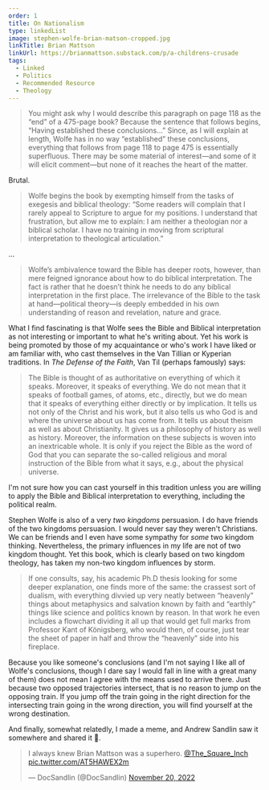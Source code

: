 ```yaml
---
order: 1
title: On Nationalism
type: linkedList
image: stephen-wolfe-brian-matson-cropped.jpg
linkTitle: Brian Mattson
linkUrl: https://brianmattson.substack.com/p/a-childrens-crusade
tags:
  - Linked
  - Politics
  - Recommended Resource
  - Theology
---
```


> You might ask why I would describe this paragraph on page 118 as the “end” of a 475-page book? Because the sentence that follows begins, “Having established these conclusions…” Since, as I will explain at length, Wolfe has in no way “established” these conclusions, everything that follows from page 118 to page 475 is essentially superfluous. There may be some material of interest—and some of it will elicit comment—but none of it reaches the heart of the matter.

Brutal.

> Wolfe begins the book by exempting himself from the tasks of exegesis and biblical theology: “Some readers will complain that I rarely appeal to Scripture to argue for my positions. I understand that frustration, but allow me to explain: I am neither a theologian nor a biblical scholar. I have no training in moving from scriptural interpretation to theological articulation.”

…

> Wolfe’s ambivalence toward the Bible has deeper roots, however, than mere feigned ignorance about how to do biblical interpretation. The fact is rather that he doesn’t think he needs to do any biblical interpretation in the first place. The irrelevance of the Bible to the task at hand—political theory—is deeply embedded in his own understanding of reason and revelation, nature and grace.

What I find fascinating is that Wolfe sees the Bible and Biblical interpretation as not interesting or important to what he's writing about. Yet his work is being promoted by those of my acquaintance or who's work I have liked or am familiar with, who cast themselves in the Van Tillian or Kyperian traditions. In _The Defense of the Faith_, Van Til (perhaps famously) says:

> The Bible is thought of as authoritative on everything of which it speaks. Moreover, it speaks of everything. We do not mean that it speaks of football games, of atoms, etc., directly, but we do mean that it speaks of everything either directly or by implication. It tells us not only of the Christ and his work, but it also tells us who God is and where the universe about us has come from. It tells us about theism as well as about Christianity. It gives us a philosophy of history as well as history. Moreover, the information on these subjects is woven into an inextricable whole. It is only if you reject the Bible as the word of God that you can separate the so-called religious and moral instruction of the Bible from what it says, e.g., about the physical universe.

I'm not sure how you can cast yourself in this tradition unless you are willing to apply the Bible and Biblical interpretation to everything, including the political realm.

Stephen Wolfe is also of a very _two kingdoms_ persuasion. I do have friends of the two kingdoms persuasion. I would never say they weren't Christians. We can be friends and I even have some sympathy for _some_ two kingdom thinking. Nevertheless, the primary influences in my life are not of two kingdom thought. Yet this book, which is clearly based on two kingdom theology, has taken my non-two kingdom influences by storm.

> If one consults, say, his academic Ph.D thesis looking for some deeper explanation, one finds more of the same: the crassest sort of dualism, with everything divvied up very neatly between “heavenly” things about metaphysics and salvation known by faith and “earthly” things like science and politics known by reason. In that work he even includes a flowchart dividing it all up that would get full marks from Professor Kant of Königsberg, who would then, of course, just tear the sheet of paper in half and throw the “heavenly” side into his fireplace.

Because you like someone's conclusions (and I'm not saying I like all of Wolfe's conclusions, though I dare say I would fall in line with a great many of them) does not mean I agree with the means used to arrive there. Just because two opposed trajectories intersect, that is no reason to jump on the opposing train. If you jump off the train going in the right direction for the intersecting train going in the wrong direction, you will find yourself at the wrong destination.

And finally, somewhat relatedly, I made a meme, and Andrew Sandlin saw it somewhere and shared it 🙂.

<blockquote className="twitter-tweet"><p lang="en" dir="ltr">I always knew Brian Mattson was a superhero. <a href="https://twitter.com/The_Square_Inch?ref_src=twsrc%5Etfw">@The_Square_Inch</a> <a href="https://t.co/AT5HAWEX2m">pic.twitter.com/AT5HAWEX2m</a></p>&mdash; DocSandlin (@DocSandlin) <a href="https://twitter.com/DocSandlin/status/1594182974840311808?ref_src=twsrc%5Etfw">November 20, 2022</a></blockquote> <script async src="https://platform.twitter.com/widgets.js" charSet="utf-8"></script>
